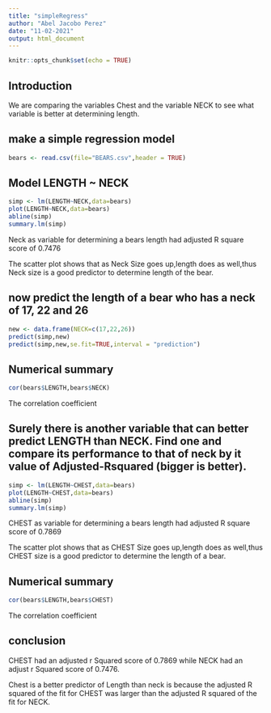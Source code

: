 ```yaml
---
title: "simpleRegress"
author: "Abel Jacobo Perez"
date: "11-02-2021"
output: html_document
---
```


```r
knitr::opts_chunk$set(echo = TRUE)
```

## Introduction

We are comparing the variables Chest and the variable NECK to see what variable is better at determining length.



## make a simple regression model

```r
bears <- read.csv(file="BEARS.csv",header = TRUE)
```

## Model LENGTH ~ NECK  

```r
simp <- lm(LENGTH~NECK,data=bears)
plot(LENGTH~NECK,data=bears)
abline(simp)
summary.lm(simp)
```

Neck as variable for determining a bears length had adjusted R square score of 0.7476

The scatter plot shows that as Neck Size goes up,length does as well,thus Neck size is a good predictor to determine length of the bear.

## now predict the length of a bear who has a neck of 17, 22 and 26


```r
new <- data.frame(NECK=c(17,22,26))
predict(simp,new)
predict(simp,new,se.fit=TRUE,interval = "prediction")
```
## Numerical summary



```r
cor(bears$LENGTH,bears$NECK)
```
The correlation coefficient 

## Surely there is another variable that can better predict LENGTH than NECK. Find one and compare its performance to that of neck by it value of Adjusted-Rsquared (bigger is better).

```r
simp <- lm(LENGTH~CHEST,data=bears)
plot(LENGTH~CHEST,data=bears)
abline(simp)
summary.lm(simp)
```
CHEST as variable for determining a bears length had adjusted R square score of 0.7869

The scatter plot shows that as CHEST Size goes up,length does as well,thus CHEST size is a good predictor to determine the length of a bear.

## Numerical summary



```r
cor(bears$LENGTH,bears$CHEST)
```
 The correlation coefficient 
 
## conclusion 

CHEST had an adjusted r Squared score of 0.7869 while NECK had an adjust r Squared score of 0.7476.


Chest is a better predictor of Length than neck is because the adjusted R squared of the fit for CHEST was larger than the adjusted R squared  of the fit for NECK.
